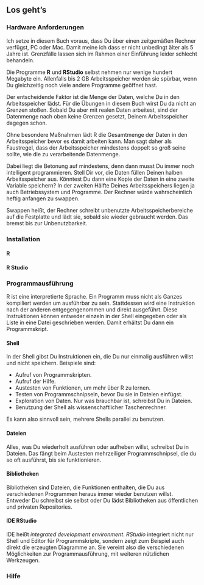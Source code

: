 ## Los geht's

### Hardware Anforderungen

Ich setze in diesem Buch voraus, dass Du über einen zeitgemäßen Rechner
verfügst, PC oder Mac. Damit meine ich dass er nicht unbedingt älter als 5
Jahre ist. Grenzfälle lassen sich im Rahmen einer Einführung leider schlecht
behandeln.

Die Programme **R** und **RStudio** selbst nehmen nur wenige hundert Megabyte
ein. Allenfalls bis 2 GB Arbeitsspeicher werden sie spürbar, wenn Du
gleichzeitig noch viele andere Programme geöffnet hast.

Der entscheidende Faktor ist die Menge der Daten, welche Du in den
Arbeitsspeicher lädst. Für die Übungen in diesem Buch wirst Du da nicht an
Grenzen stoßen. Sobald Du aber mit realen Daten arbeitest, sind der Datenmenge
nach oben keine Grenzen gesetzt, Deinem Arbeitsspeicher dagegen schon.

Ohne besondere Maßnahmen lädt R die Gesamtmenge der Daten in den
Arbeitsspeicher bevor es damit arbeiten kann. Man sagt daher als Faustregel,
dass der Arbeitsspeicher mindestens doppelt so groß seine sollte, wie die
zu verarbeitende Datenmenge.

Dabei liegt die Betonung auf mindestens, denn dann musst Du immer noch
intelligent programmieren. Stell Dir vor, die Daten füllen Deinen halben
Arbeitsspeicher aus. Könntest Du dann eine Kopie der Daten in eine zweite
Variable speichern? In der zweiten Hälfte Deines Arbeitsspeichers liegen ja
auch Betriebssystem und Programme. Der Rechner würde wahrscheinlich heftig
anfangen zu swappen.

Swappen heißt, der Rechner schreibt unbenutzte Arbeitsspeicherbereiche auf die
Festplatte und lädt sie, sobald sie wieder gebraucht werden. Das bremst bis zur
Unbenutzbarkeit.

### Installation
#### R
#### R Studio
### Programmausführung

R ist eine interpretierte Sprache. Ein Programm muss nicht als Ganzes
kompiliert werden um ausführbar zu sein. Stattdessen wird eine Instruktion nach
der anderen entgegengenommen und direkt ausgeführt. Diese Instruktionen können
entweder einzeln in der Shell eingegeben oder als Liste in eine Datei
geschrieben werden. Damit erhältst Du dann ein Programmskript.

#### Shell

In der Shell gibst Du Instruktionen ein, die Du nur einmalig ausführen willst
und nicht speichern. Beispiele sind:

* Aufruf von Programmskripten.
* Aufruf der Hilfe.
* Austesten von Funktionen, um mehr über R zu lernen.
* Testen von Programmschnipseln, bevor Du sie in Dateien einfügst.
* Exploration von Daten. Nur was brauchbar ist, schreibst Du in Dateien.
* Benutzung der Shell als wissenschaftlicher Taschenrechner.

Es kann also sinnvoll sein, mehrere Shells parallel zu benutzen.

#### Dateien

Alles, was Du wiederholt ausführen oder aufheben willst, schreibst Du in
Dateien.  Das fängt beim Austesten mehrzeiliger Programmschnipsel, die du so
oft ausführst, bis sie funktionieren.

#### Bibliotheken

Bibliotheken sind Dateien, die Funktionen enthalten, die Du aus verschiedenen
Programmen heraus immer wieder benutzen willst. Entweder Du schreibst sie
selbst oder Du lädst Bibliotheken aus öffentlichen und privaten Repositories.

#### IDE RStudio

IDE heißt *integrated development environment*. *RStudio* integriert nicht nur
Shell und Editor für Programmskripte, sondern zeigt zum Beispiel auch direkt die
erzeugten Diagramme an. Sie vereint also die verschiedenen Möglichkeiten zur
Programmausführung, mit weiteren nützlichen Werkzeugen.

### Hilfe


